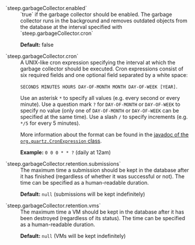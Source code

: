 <dl>
<dt>`steep.garbageCollector.enabled`</dt>
<dd>
`true` if the garbage collector should be enabled. The garbage collector runs in the background and removes outdated objects from the database at the interval specified with `steep.garbageCollector.cron`

**Default:** false
</dd>
<dt>`steep.garbageCollector.cron`</dt>
<dd>
A UNIX-like cron expression specifying the interval at which the garbage collector should be executed. Cron expressions consist of six required fields and one optional field separated by a white space:

`SECONDS MINUTES HOURS DAY-OF-MONTH MONTH DAY-OF-WEEK [YEAR]`.

Use an asterisk `*` to specify all values (e.g. every second or every minute). Use a question mark `?` for `DAY-OF-MONTH` or `DAY-OF-WEEK` to specify no value (only one of `DAY-OF-MONTH` or `DAY-OF-WEEK` can be specified at the same time). Use a slash `/` to specify increments (e.g. `*/5` for every 5 minutes).

More information about the format can be found in the [javadoc of the `org.quartz.CronExpression` class](https://www.quartz-scheduler.org/api/2.3.0/org/quartz/CronExpression.html).

**Example:** `0 0 0 * * ?` (daily at 12am)
</dd>
<dt>`steep.garbageCollector.retention.submissions`</dt>
<dd>
The maximum time a <DocsLink href="#submissions">submission</DocsLink> should be kept in the database after it has finished (regardless of whether it was successful or not). The time can be specified as a human-readable <DocsLink href="#durations">duration</DocsLink>.

**Default:** `null` (submissions will be kept indefinitely)
</dd>
<dt>`steep.garbageCollector.retention.vms`</dt>
<dd>
The maximum time a <DocsLink href="#vms">VM</DocsLink> should be kept in the database after it has been destroyed (regardless of its status). The time can be specified as a human-readable <DocsLink href="#durations">duration</DocsLink>.

**Default:** `null` (VMs will be kept indefinitely)
</dd>
</dl>

